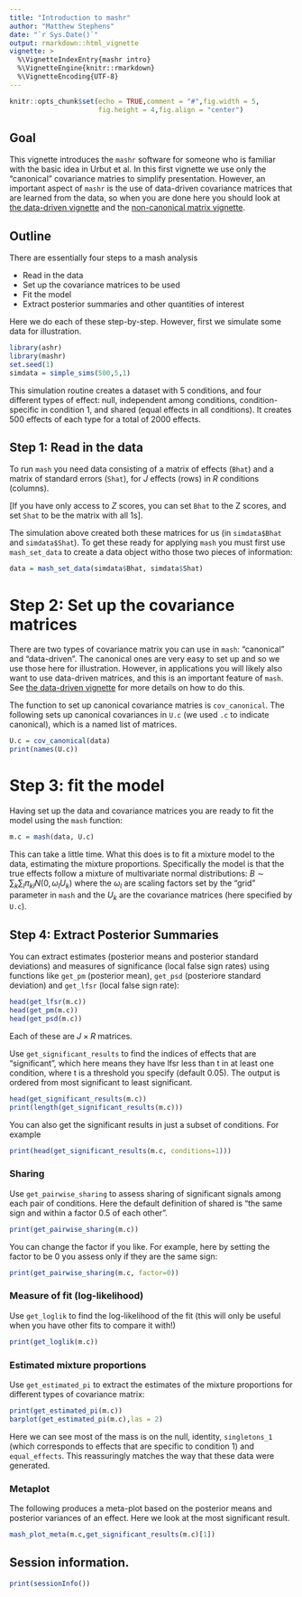 ```yaml
---
title: "Introduction to mashr"
author: "Matthew Stephens"
date: "`r Sys.Date()`"
output: rmarkdown::html_vignette
vignette: >
  %\VignetteIndexEntry{mashr intro}
  %\VignetteEngine{knitr::rmarkdown}
  %\VignetteEncoding{UTF-8}
---
```


```r
knitr::opts_chunk$set(echo = TRUE,comment = "#",fig.width = 5,
                      fig.height = 4,fig.align = "center")
```

## Goal

This vignette introduces the `mashr` software for someone who is
familiar with the basic idea in Urbut et al. In this first vignette we
use only the "canonical" covariance matries to simplify presentation.
However, an important aspect of `mashr` is the use of data-driven
covariance matrices that are learned from the data, so when you are
done here you should look at [the data-driven
vignette](intro_mash_dd.html) and the [non-canonical matrix
vignette](simulate_noncanon.html).

## Outline

There are essentially four steps to a mash analysis

- Read in the data
- Set up the covariance matrices to be used
- Fit the model
- Extract posterior summaries and other quantities of interest

Here we do each of these step-by-step. However, first we simulate
some data for illustration.

```r
library(ashr)
library(mashr)
set.seed(1)
simdata = simple_sims(500,5,1)
```

This simulation routine creates a dataset with 5 conditions, and four
different types of effect: null, independent among conditions,
condition-specific in condition 1, and shared (equal effects in all
conditions). It creates 500 effects of each type for a total of 2000
effects.

## Step 1: Read in the data

To run `mash` you need data consisting of a matrix of effects (`Bhat`)
and a matrix of standard errors (`Shat`), for $J$ effects (rows) in
$R$ conditions (columns).

[If you have only access to $Z$ scores, you can set `Bhat` to the Z
scores, and set `Shat` to be the matrix with all 1s].

The simulation above created both these matrices for us (in
`simdata$Bhat` and `simdata$Shat`). To get these ready for applying
`mash` you must first use `mash_set_data` to create a data object
witho those two pieces of information:

```r
data = mash_set_data(simdata$Bhat, simdata$Shat)
```

# Step 2: Set up the covariance matrices 

There are two types of covariance matrix you can use in `mash`:
"canonical" and "data-driven". The canonical ones are very easy to set
up and so we use those here for illustration. However, in applications
you will likely also want to use data-driven matrices, and this is an
important feature of `mash`. See [the data-driven
vignette](intro_mash_dd.html) for more details on how to do this.

The function to set up canonical covariance matries is
`cov_canonical`. The following sets up canonical covariances in `U.c`
(we used `.c` to indicate canonical), which is a named list of
matrices.

```r
U.c = cov_canonical(data)  
print(names(U.c))
```

# Step 3: fit the model

Having set up the data and covariance matrices you are ready to fit
the model using the `mash` function:

```r
m.c = mash(data, U.c)
```

This can take a little time. What this does is to fit a mixture model
to the data, estimating the mixture proportions. Specifically the
model is that the true effects follow a mixture of multivariate normal
distributions: $B \sim \sum_k \sum_l \pi_{kl} N(0, \omega_l U_k)$
where the $\omega_l$ are scaling factors set by the "grid" parameter
in `mash` and the $U_k$ are the covariance matrices (here specified by
`U.c`).

## Step 4: Extract Posterior Summaries

You can extract estimates (posterior means and posterior standard
deviations) and measures of significance (local false sign rates)
using functions like `get_pm` (posterior mean), `get_psd` (posteriore
standard deviation) and `get_lfsr` (local false sign rate):

```r
head(get_lfsr(m.c))
head(get_pm(m.c))
head(get_psd(m.c))
```

Each of these are $J \times R$ matrices.

Use `get_significant_results` to find the indices of effects that are
"significant", which here means they have lfsr less than t in at least
one condition, where t is a threshold you specify (default 0.05). The
output is ordered from most significant to least significant.

```r
head(get_significant_results(m.c))
print(length(get_significant_results(m.c)))
```

You can also get the significant results in just a subset of conditions.
For example
```r
print(head(get_significant_results(m.c, conditions=1)))
```

### Sharing

Use `get_pairwise_sharing` to assess sharing of significant signals
among each pair of conditions. Here the default definition of shared
is "the same sign and within a factor 0.5 of each other".

```r
print(get_pairwise_sharing(m.c)) 
```

You can change the factor if you like. For example, here by setting
the factor to be 0 you assess only if they are the same sign:

```r
print(get_pairwise_sharing(m.c, factor=0))
```

### Measure of fit (log-likelihood)

Use `get_loglik` to find the log-likelihood of the fit (this will only
be useful when you have other fits to compare it with!)

```r
print(get_loglik(m.c))
```

### Estimated mixture proportions

Use `get_estimated_pi` to extract the estimates of the mixture
proportions for different types of covariance matrix:

```r
print(get_estimated_pi(m.c))
barplot(get_estimated_pi(m.c),las = 2)
```

Here we can see most of the mass is on the null, identity,
`singletons_1` (which corresponds to effects that are specific to
condition 1) and `equal_effects`. This reassuringly matches the way
that these data were generated.

### Metaplot

The following produces a meta-plot based on the posterior means and
posterior variances of an effect. Here we look at the most significant
result.

```r
mash_plot_meta(m.c,get_significant_results(m.c)[1])
```

## Session information.

```r
print(sessionInfo())
```
